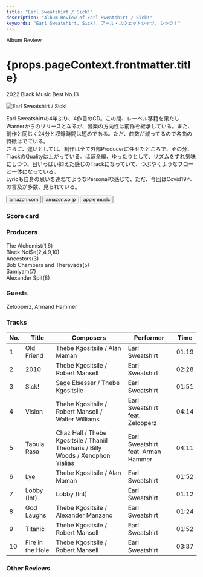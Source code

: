 ```yaml
---
title: "Earl Sweatshirt / Sick!"
description: "Album Review of Earl Sweatshirt / Sick!"
keywords: "Earl Sweatshirt, Sick!, アール・スウェットシャツ, シック！"
---
```






<p className="largeP">Album Review</p>
<h1 className="h1--no--margin">{props.pageContext.frontmatter.title}</h1>
<p className="largeP">
  <Link to="/best50/2022/">2022 Black Music Best No.13</Link>
</p>

<Row  className="image-card-group">
	<Column colMd={3} colLg={4} noGutterMdLeft="">
       <ImageCard>

![Earl Sweatshirt / Sick!](../../images/cd/earlsweatshirt4L.jpg)

</ImageCard>
	</Column>
	<Column colMd={4} colLg={8} noGutterMdLeft="">
	<p>
		Earl Sweatshirtの4年ぶり、4作目のCD。この間、レーベル移籍を果たしWarnerからのリリースとなるが、音楽の方向性は前作を継承している。また、前作と同じく24分と収録時間は短めである。ただ、曲数が減ってるので各曲の特徴はでている。
		<br/>さらに、違いとしては、制作は全て外部Producerに任せたところで、その分、TrackのQualityは上がっている。ほぼ全編、ゆったりとして、リズムをずれ気味にしつつ、目いっぱい抑えた感じのTrackになっていて、つぶやくようなフローと一体になっている。
		<br/>Lyricも自身の思いを連ねてようなPersonalな感じで、ただ、今回はCovid19への言及が多数、見られている。
	</p>
    <div>
	  <Button className="button-right-mergin"  href="https://amzn.to/3GggCyZ" renderIcon={ArrowUpRight} size='sm' kind='primary'>
      amazon.com
    </Button>
    <Button className="button-right-mergin"  href="https://amzn.to/3vfSeXL" renderIcon={ArrowUpRight} size='sm' kind='secondary'>
      amazon.co.jp
    </Button>
		<Button className="button-right-mergin"  href="https://apple.co/3Ghm04P" renderIcon={ArrowUpRight} size='sm' kind='secondary'>
      apple music
    </Button>
		<AdvJS2/>
	</div>
	</Column>
</Row>
<Row >
	<Column colMd={4} colLg={4} noGutterMdLeft="">
		<div>
		  <h3>Score card</h3>
			<SliderJS1 value="1" />
		  <SliderJS2 value="2" />
			<SliderJS3 value="2" />
		  <SliderJS4 value="8" />
		</div>
</Column>
<Column colMd={8} colLg={8} noGutterMdLeft="">
<div>
	<h3>Producers</h3>
	<p>
		The Alchemist(1,6)
		<br/>Black Noi$e(2,4,9,10)
		<br/>Ancestors(3)
		<br/>Bob Chambers and Theravada(5)
		<br/>Samiyam(7)
		<br/>Alexander Spit(8)
	</p>
	<h3>Guests</h3>
	<p>
		Zelooperz, Armand Hammer
	</p>
</div>
</Column>
</Row>

<h3>Tracks</h3>

| No. | Title            | Composers                                                                         | Performer                          | Time  |
| --- | ---------------- | --------------------------------------------------------------------------------- | ---------------------------------- | ----- |
| 1   | Old Friend       | Thebe Kgositsile / Alan Maman                                                     | Earl Sweatshirt                    | 01:19 |
| 2   | 2010             | Thebe Kgositsile / Robert Mansell                                                 | Earl Sweatshirt                    | 02:28 |
| 3   | Sick!            | Sage Elsesser / Thebe Kgositsile                                                  | Earl Sweatshirt                    | 01:51 |
| 4   | Vision           | Thebe Kgositsile / Robert Mansell / Walter Williams                               | Earl Sweatshirt feat. Zelooperz    | 04:14 |
| 5   | Tabula Rasa      | Chaz Hall / Thebe Kgositsile / Thaniil Theoharis / Billy Woods / Xenophon Yialias | Earl Sweatshirt feat. Arman Hammer | 04:11 |
| 6   | Lye              | Thebe Kgositsile / Alan Maman                                                     | Earl Sweatshirt                    | 01:52 |
| 7   | Lobby (Int)      | Lobby (Int)                                                                       | Earl Sweatshirt                    | 01:12 |
| 8   | God Laughs       | Thebe Kgositsile / Alexander Manzano                                              | Earl Sweatshirt                    | 01:24 |
| 9   | Titanic          | Thebe Kgositsile / Robert Mansell                                                 | Earl Sweatshirt                    | 01:52 |
| 10  | Fire in the Hole | Thebe Kgositsile / Robert Mansell                                                 | Earl Sweatshirt                    | 03:37 |

<h3>Other Reviews</h3>

<Row>
  <Column colMd={3} colLg={3} noGutterMdLeft>
    <Review1 />
  </Column>
</Row>

<AdvJS3/>
